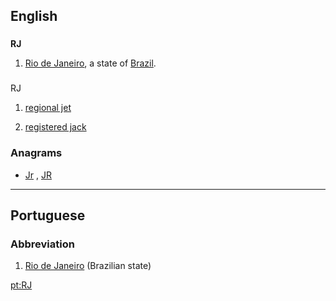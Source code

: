 ==English==

==={{abbreviation-old|en}}===
'''RJ'''

# [[Rio de Janeiro]], a state of [[Brazil]].

==={{initialism-old|en}}===
; RJ

# {{context|aviation}} [[regional jet]]
# {{context|telecommunication}} [[registered jack]]

===Anagrams===
* [[Jr#English|Jr]] , [[JR#English|JR]]

----

==Portuguese==

===Abbreviation===
{{head|pt|abbreviation}}

# [[Rio de Janeiro]] (Brazilian state)

[[pt:RJ]]